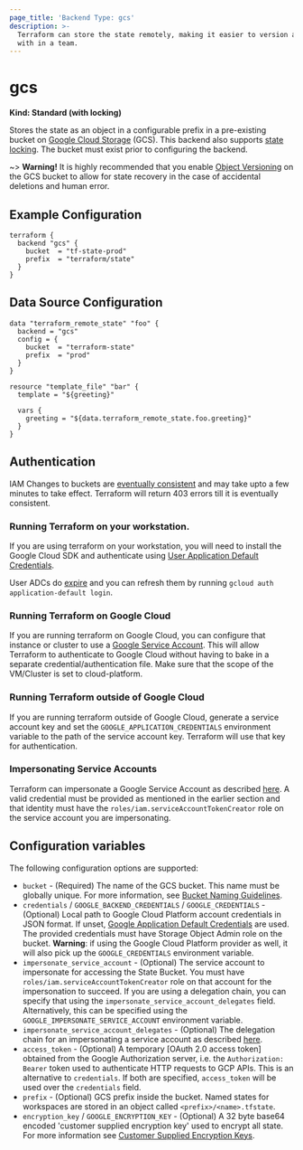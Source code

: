 ```yaml
---
page_title: 'Backend Type: gcs'
description: >-
  Terraform can store the state remotely, making it easier to version and work
  with in a team.
---
```


# gcs

**Kind: Standard (with locking)**

Stores the state as an object in a configurable prefix in a pre-existing bucket on [Google Cloud Storage](https://cloud.google.com/storage/) (GCS).
This backend also supports [state locking](/language/state/locking). The bucket must exist prior to configuring the backend.

~> **Warning!** It is highly recommended that you enable
[Object Versioning](https://cloud.google.com/storage/docs/object-versioning)
on the GCS bucket to allow for state recovery in the case of accidental deletions and human error.

## Example Configuration

```hcl
terraform {
  backend "gcs" {
    bucket  = "tf-state-prod"
    prefix  = "terraform/state"
  }
}
```

## Data Source Configuration

```hcl
data "terraform_remote_state" "foo" {
  backend = "gcs"
  config = {
    bucket  = "terraform-state"
    prefix  = "prod"
  }
}

resource "template_file" "bar" {
  template = "${greeting}"

  vars {
    greeting = "${data.terraform_remote_state.foo.greeting}"
  }
}
```

## Authentication

IAM Changes to buckets are [eventually consistent](https://cloud.google.com/storage/docs/consistency#eventually_consistent_operations) and may take upto a few minutes to take effect. Terraform will return 403 errors till it is eventually consistent.

### Running Terraform on your workstation.

If you are using terraform on your workstation, you will need to install the Google Cloud SDK and authenticate using [User Application Default
Credentials](https://cloud.google.com/sdk/gcloud/reference/auth/application-default).

User ADCs do [expire](https://developers.google.com/identity/protocols/oauth2#expiration) and you can refresh them by running `gcloud auth application-default login`.

### Running Terraform on Google Cloud

If you are running terraform on Google Cloud, you can configure that instance or cluster to use a [Google Service
Account](https://cloud.google.com/compute/docs/authentication). This will allow Terraform to authenticate to Google Cloud without having to bake in a separate
credential/authentication file. Make sure that the scope of the VM/Cluster is set to cloud-platform.

### Running Terraform outside of Google Cloud

If you are running terraform outside of Google Cloud, generate a service account key and set the `GOOGLE_APPLICATION_CREDENTIALS` environment variable to
the path of the service account key. Terraform will use that key for authentication.

### Impersonating Service Accounts

Terraform can impersonate a Google Service Account as described [here](https://cloud.google.com/iam/docs/creating-short-lived-service-account-credentials). A valid credential must be provided as mentioned in the earlier section and that identity must have the `roles/iam.serviceAccountTokenCreator` role on the service account you are impersonating.

## Configuration variables

The following configuration options are supported:

- `bucket` - (Required) The name of the GCS bucket.  This name must be
  globally unique.  For more information, see [Bucket Naming
  Guidelines](https://cloud.google.com/storage/docs/bucketnaming.html#requirements).
- `credentials` / `GOOGLE_BACKEND_CREDENTIALS` / `GOOGLE_CREDENTIALS` -
  (Optional) Local path to Google Cloud Platform account credentials in JSON
  format.  If unset, [Google Application Default
  Credentials](https://developers.google.com/identity/protocols/application-default-credentials)
  are used.  The provided credentials must have Storage Object Admin role on the bucket.
  **Warning**: if using the Google Cloud Platform provider as well, it will
  also pick up the `GOOGLE_CREDENTIALS` environment variable.
- `impersonate_service_account` - (Optional) The service account to impersonate for accessing the State Bucket.
  You must have `roles/iam.serviceAccountTokenCreator` role on that account for the impersonation to succeed.
  If you are using a delegation chain, you can specify that using the `impersonate_service_account_delegates` field.
  Alternatively, this can be specified using the `GOOGLE_IMPERSONATE_SERVICE_ACCOUNT` environment
  variable.
- `impersonate_service_account_delegates` - (Optional) The delegation chain for an impersonating a service account as described [here](https://cloud.google.com/iam/docs/creating-short-lived-service-account-credentials#sa-credentials-delegated).
- `access_token` - (Optional) A temporary \[OAuth 2.0 access token] obtained
  from the Google Authorization server, i.e. the `Authorization: Bearer` token
  used to authenticate HTTP requests to GCP APIs. This is an alternative to
  `credentials`. If both are specified, `access_token` will be used over the
  `credentials` field.
- `prefix` - (Optional) GCS prefix inside the bucket. Named states for
  workspaces are stored in an object called `<prefix>/<name>.tfstate`.
- `encryption_key` / `GOOGLE_ENCRYPTION_KEY` - (Optional) A 32 byte base64
  encoded 'customer supplied encryption key' used to encrypt all state. For
  more information see [Customer Supplied Encryption
  Keys](https://cloud.google.com/storage/docs/encryption#customer-supplied).
